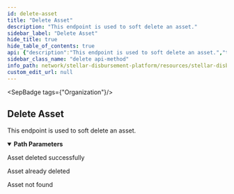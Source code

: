 ```yaml
---
id: delete-asset
title: "Delete Asset"
description: "This endpoint is used to soft delete an asset."
sidebar_label: "Delete Asset"
hide_title: true
hide_table_of_contents: true
api: {"description":"This endpoint is used to soft delete an asset.","tags":["Organization"],"parameters":[{"name":"id","in":"path","description":"ID of the asset to delete","required":true,"schema":{"type":"string"}}],"responses":{"200":{"description":"Asset deleted successfully"},"204":{"description":"Asset already deleted"},"404":{"description":"Asset not found"}},"security":[{"BearerAuth":[]}],"method":"delete","path":"/assets/{id}","securitySchemes":{"BearerAuth":{"type":"apiKey","name":"Authorization","in":"header","description":"JWT used for authentication, signed with an ES256 private key."}},"info":{"title":"Stellar Disbursement Platform API","version":"","description":"The Stellar Disbursement Platform (SDP) is a tool built for organizations to make bulk payments to a group of recipients over the Stellar network. You can read more about using the SDP [here](https://developers.stellar.org/docs/category/use-the-stellar-disbursement-platform)."},"postman":{"name":"Delete Asset","description":{"content":"This endpoint is used to soft delete an asset.","type":"text/plain"},"url":{"path":["assets",":id"],"host":["{{baseUrl}}"],"query":[],"variable":[{"disabled":false,"description":{"content":"(Required) ID of the asset to delete","type":"text/plain"},"type":"any","value":"","key":"id"}]},"method":"DELETE","auth":{"type":"apikey","apikey":[{"type":"any","value":"Authorization","key":"key"},{"type":"any","value":"<API Key>","key":"value"},{"type":"any","value":"header","key":"in"}]}}}
sidebar_class_name: "delete api-method"
info_path: network/stellar-disbursement-platform/resources/stellar-disbursement-platform-api
custom_edit_url: null
---
```



<SepBadge tags={"Organization"}/>


## Delete Asset



This endpoint is used to soft delete an asset.

<details style={{"marginBottom":"1rem"}} data-collapsed={false} open={true}><summary style={{}}><strong>Path Parameters</strong></summary><div><ul><ParamsItem className={"paramsItem"} param={{"name":"id","in":"path","description":"ID of the asset to delete","required":true,"schema":{"type":"string"}}}></ParamsItem></ul></div></details><div><ApiTabs><TabItem label={"200"} value={"200"}><div>

Asset deleted successfully

</div><div></div></TabItem><TabItem label={"204"} value={"204"}><div>

Asset already deleted

</div><div></div></TabItem><TabItem label={"404"} value={"404"}><div>

Asset not found

</div><div></div></TabItem></ApiTabs></div>

